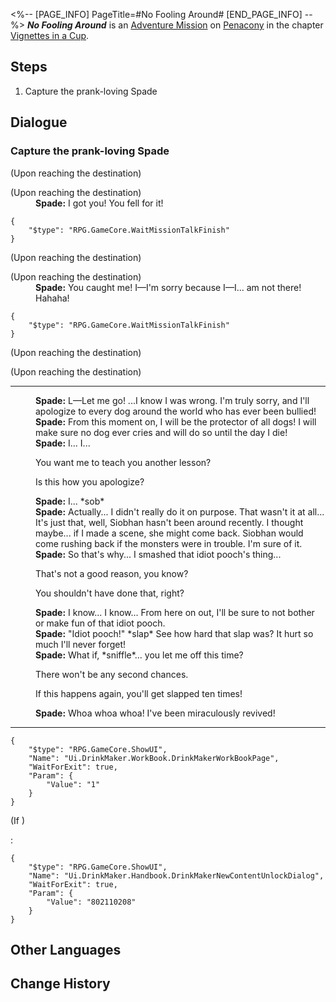 <%-- [PAGE_INFO]
PageTitle=#No Fooling Around#
[END_PAGE_INFO] --%>
{{Stub|Dialogue.}}
{{Mission Infobox
|id            = 8021121
|title         = 
|image         = <!--Mission No Fooling Around.png-->
|type          = Adventure
|event_name    = 
|chapter       = Vignettes in a Cup
|requirements  = {{subst:void|<!--Unknown: {"Type":"Manual"}-->}}
|summary       = <!--official mission summary from Fate's Atlas-->
|characters    = Spade; Trailblazer
|startLocation = [[Penacony]] - [[Spade's Emoscape]]
|world         = Penacony
|area          = Spade's Emoscape
|prev          = 
|next          = 
|rewards       = 
}}
'''''No Fooling Around''''' is an [[Adventure Mission]] on [[Penacony]] in the chapter [[Vignettes in a Cup]].

==Steps==
# Capture the prank-loving Spade

<!--
==Gameplay Notes==

--><!--
==Trial Character==

-->
==Dialogue==
{{Stub Dialogue}}

===Capture the prank-loving Spade{{subst:void|<!--802112101-->}}===
{{Mission Description|type=adventure|location=Spade's Emoscape|You've entered Spade's Emoscape. Now, you need to help it change its bad habit of pranking others!<br />But first, you'll need to catch it...}}
{{Dialogue Start}}
;(Upon reaching the destination)

;(Upon reaching the destination)
:'''Spade:''' I got you! You fell for it!
<pre>{
	"$type": "RPG.GameCore.WaitMissionTalkFinish"
}</pre>
;(Upon reaching the destination)

;(Upon reaching the destination)
:'''Spade:''' You caught me! I&mdash;I'm sorry because I&mdash;I... am not there! Hahaha!
<pre>{
	"$type": "RPG.GameCore.WaitMissionTalkFinish"
}</pre>
;(Upon reaching the destination)

;(Upon reaching the destination)
----
:'''Spade:''' L&mdash;Let me go! ...I know I was wrong. I'm truly sorry, and I'll apologize to every dog around the world who has ever been bullied!
:'''Spade:''' From this moment on, I will be the protector of all dogs! I will make sure no dog ever cries and will do so until the day I die!
:'''Spade:''' I... I...
:{{DIcon|Arrow}} You want me to teach you another lesson?
:{{DIcon|Arrow}} Is this how you apologize?
:'''Spade:''' I... *sob*
:'''Spade:''' Actually... I didn't really do it on purpose. That wasn't it at all... It's just that, well, Siobhan hasn't been around recently. I thought maybe... if I made a scene, she might come back. Siobhan would come rushing back if the monsters were in trouble. I'm sure of it.
:'''Spade:''' So that's why... I smashed that idiot pooch's thing...
:{{DIcon|Arrow}} That's not a good reason, you know?
:{{DIcon|Arrow}} You shouldn't have done that, right?
:'''Spade:''' I know... I know... From here on out, I'll be sure to not bother or make fun of that idiot pooch.
:'''Spade:''' "Idiot pooch!" *slap* See how hard that slap was? It hurt so much I'll never forget!
:'''Spade:''' What if, *sniffle*... you let me off this time?
:{{DIcon|Arrow}} There won't be any second chances.
:{{DIcon|Arrow}} If this happens again, you'll get slapped ten times!
:'''Spade:''' Whoa whoa whoa! I've been miraculously revived!
:{{tx}}
----
<pre>{
	"$type": "RPG.GameCore.ShowUI",
	"Name": "Ui.DrinkMaker.WorkBook.DrinkMakerWorkBookPage",
	"WaitForExit": true,
	"Param": {
		"Value": "1"
	}
}</pre>
;(If {{cx}}<!--SubMission Finish: 802110204-->)
:<pre>{
	"$type": "RPG.GameCore.ShowUI",
	"Name": "Ui.DrinkMaker.Handbook.DrinkMakerNewContentUnlockDialog",
	"WaitForExit": true,
	"Param": {
		"Value": "802110208"
	}
}</pre>
{{Dialogue End}}

==Other Languages==
{{Other Languages
|en   = No Fooling Around
|zhs  = 禁止胡闹
|zht  = 禁止胡鬧
|ja   = バカ騒ぎ禁止
|ko   = 소란 금지
|es   = Prohibido causar problemas
|fr   = Un peu de sérieux
|ru   = Довольно насмешек
|th   = ห้ามก่อความวุ่นวาย
|vi   = Cấm Gây Rối
|de   = Keine Mätzchen
|id   = Dilarang Berbuat Onar
|pt   = Sem Brincadeirinhas
}}

==Change History==
{{Change History|2.1}}

